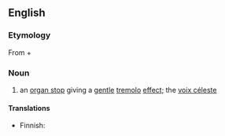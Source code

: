 ==English==

===Etymology===
From {{etyl|la}} {{term|vox||voice|lang=la}} + {{term|angelica||angelic|lang=la}} 
===Noun===
{{en-noun|head=[[vox]] [[angelica]]}}

# {{music}} an [[organ stop]] giving a [[gentle]] [[tremolo]] [[effect]]; the [[voix céleste]]

====Translations====
{{trans-top|organ stop giving tremolo effect}}
* Finnish: {{t+|fi|tremulantti}}
{{trans-mid}}
{{trans-bottom}}